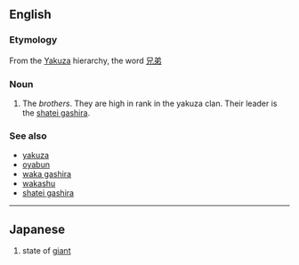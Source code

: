==English==

===Etymology===
From the {{etyl|ja}} [[Yakuza]] hierarchy, the word [[兄弟]]

===Noun===
{{en-noun|pl=kyodai}}

# The ''brothers''. They are high in rank in the yakuza clan. Their leader is the [[shatei gashira]].

===See also===
* [[yakuza]]
* [[oyabun]]
* [[waka gashira]]
* [[wakashu]]
* [[shatei gashira]]

----

==Japanese==
{{ja-noun|r|hira=きょだい}}

# {{ja-def|巨大}} state of [[giant]]